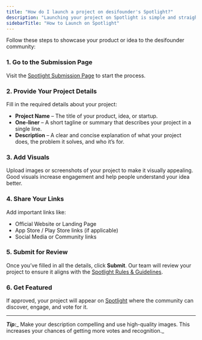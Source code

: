 ```yaml
---
title: "How do I launch a project on desifounder's Spotlight?"
description: "Launching your project on Spotlight is simple and straightforward."
sidebarTitle: "How to Launch on Spotlight"
---
```


Follow these steps to showcase your product or idea to the desifounder community:

### 1. Go to the Submission Page

Visit the [Spotlight Submission Page](https://desifounder.com/spotlight/submit) to start the process.

### 2. Provide Your Project Details

Fill in the required details about your project:

- **Project Name** – The title of your product, idea, or startup.
- **One-liner** – A short tagline or summary that describes your project in a single line.
- **Description** – A clear and concise explanation of what your project does, the problem it solves, and who it’s for.

### 3. Add Visuals

Upload images or screenshots of your project to make it visually appealing. Good visuals increase engagement and help people understand your idea better.

### 4. Share Your Links

Add important links like:

- Official Website or Landing Page
- App Store / Play Store links (if applicable)
- Social Media or Community links

### 5. Submit for Review

Once you’ve filled in all the details, click **Submit**. Our team will review your project to ensure it aligns with the [Spotlight Rules & Guidelines](https://help.desifounder.com/individual/spotlight/rules-guidelines).

### 6. Get Featured

If approved, your project will appear on [Spotlight](https://desifounder.com/spotlight) where the community can discover, engage, and vote for it.

---

**_Tip:_**_ Make your description compelling and use high-quality images. This increases your chances of getting more votes and recognition._
